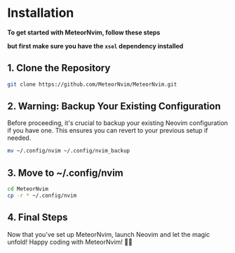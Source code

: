 # Installation

**To get started with MeteorNvim, follow these steps**

**but first make sure you have the `xsel` dependency installed**

## 1. Clone the Repository

```bash
git clone https://github.com/MeteorNvim/MeteorNvim.git
```

## 2. Warning: Backup Your Existing Configuration

Before proceeding, it's crucial to backup your existing Neovim configuration if you have one. This ensures you can revert to your previous setup if needed.

```bash
mv ~/.config/nvim ~/.config/nvim_backup
```

## 3. Move to ~/.config/nvim

```bash
cd MeteorNvim
cp -r * ~/.config/nvim
```

## 4. Final Steps

Now that you've set up MeteorNvim, launch Neovim and let the magic unfold!
Happy coding with MeteorNvim! 🚀✨
